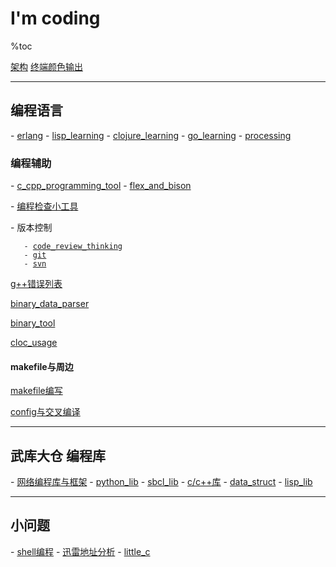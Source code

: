 = I'm coding=
%toc

[[arch|架构]]
[[color_term|终端颜色输出]]
----
== 编程语言 ==
- [[erlang]]
- [[lisp_learning]]
- [[clojure_learning]]
- [[go_learning]]
- [[processing_learning|processing]]

===编程辅助===
- [[c_cpp_programming_tool]]
- [[flex_and_bison]]

- [[progrmming_utils|编程检查小工具]]

- 版本控制
	- [[code_review_thinking]]
	- [[git]]
	- [[svn_usage|svn]]

[[gpp_errorlist|g++错误列表]]

[[binary_data_parser]]

[[binary_tool]]

[[cloc_usage]]
====makefile与周边====
[[makefile_man|makefile编写]]

[[config_make|config与交叉编译]]


----
== 武库大仓 编程库 ==
- [[network_programming_lib|网络编程库与框架]]
- [[python_lib]]
- [[sbcl_lib]]
- [[c_cpp_lib|c/c++库]]
- [[data_struct]]
- [[lisp_lib]]
----
== 小问题 ==

- [[shell_coding|shell编程]]
- [[thunder_url_analysis|迅雷地址分析]]
- [[little_c]]
